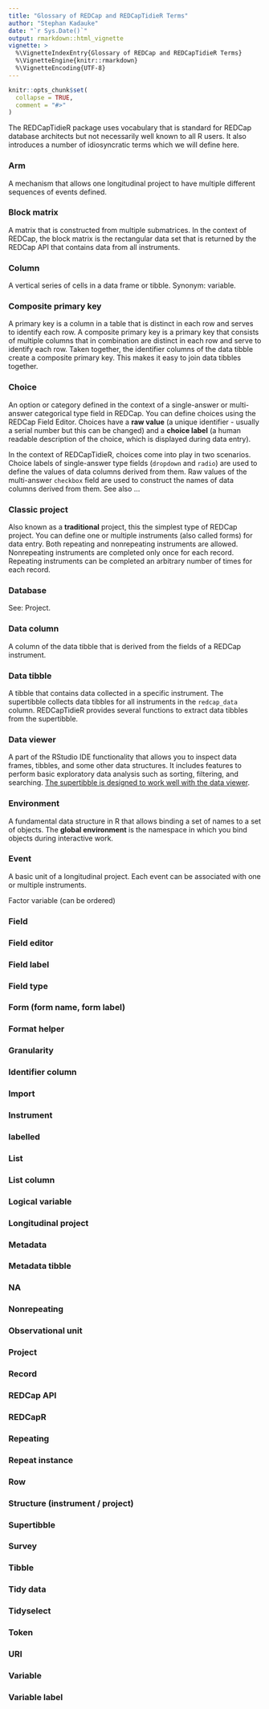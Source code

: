 ```yaml
---
title: "Glossary of REDCap and REDCapTidieR Terms"
author: "Stephan Kadauke"
date: "`r Sys.Date()`"
output: rmarkdown::html_vignette
vignette: >
  %\VignetteIndexEntry{Glossary of REDCap and REDCapTidieR Terms}
  %\VignetteEngine{knitr::rmarkdown}
  %\VignetteEncoding{UTF-8}
---
```


```r
knitr::opts_chunk$set(
  collapse = TRUE,
  comment = "#>"
)
```

The REDCapTidieR package uses vocabulary that is standard for REDCap database architects but not necessarily well known to all R users. It also introduces a number of idiosyncratic terms which we will define here.

### Arm

A mechanism that allows one longitudinal project to have multiple different sequences of events defined.

### Block matrix

A matrix that is constructed from multiple submatrices. In the context of REDCap, the block matrix is the rectangular data set that is returned by the REDCap API that contains data from all instruments.

### Column

A vertical series of cells in a data frame or tibble. Synonym: variable.

### Composite primary key

A primary key is a column in a table that is distinct in each row and serves to identify each row. A composite primary key is a primary key that consists of multiple columns that in combination are distinct in each row and serve to identify each row. Taken together, the identifier columns of the data tibble create a composite primary key. This makes it easy to join data tibbles together.

### Choice

An option or category defined in the context of a single-answer or multi-answer categorical type field in REDCap. You can define choices using the REDCap Field Editor. Choices have a **raw value** (a unique identifier - usually a serial number but this can be changed) and a **choice label** (a human readable description of the choice, which is displayed during data entry).

In the context of REDCapTidieR, choices come into play in two scenarios. Choice labels of single-answer type fields (`dropdown` and `radio`) are used to define the values of data columns derived from them. Raw values of the multi-answer `checkbox` field are used to construct the names of data columns derived from them. See also ...

### Classic project

Also known as a **traditional** project, this the simplest type of REDCap project. You can define one or multiple instruments (also called forms) for data entry. Both repeating and nonrepeating instruments are allowed. Nonrepeating instruments are completed only once for each record. Repeating instruments can be completed an arbitrary number of times for each record.

### Database

See: Project.

### Data column

A column of the data tibble that is derived from the fields of a REDCap instrument.

### Data tibble

A tibble that contains data collected in a specific instrument. The supertibble collects data tibbles for all instruments in the `redcap_data` column. REDCapTidieR provides several functions to extract data tibbles from the supertibble.

### Data viewer

A part of the RStudio IDE functionality that allows you to inspect data frames, tibbles, and some other data structures. It includes features to perform basic exploratory data analysis such as sorting, filtering, and searching. [The supertibble is designed to work well with the data viewer](REDCapTidieR.html#exploring-the-contents-of-the-supertibble).

### Environment

A fundamental data structure in R that allows binding a set of names to a set of objects. The **global environment** is the namespace in which you bind objects during interactive work.

### Event

A basic unit of a longitudinal project. Each event can be associated with one or multiple instruments.

Factor variable (can be ordered)

### Field

### Field editor

### Field label

### Field type

### Form (form name, form label)

### Format helper

### Granularity

### Identifier column

### Import

### Instrument

### labelled

### List

### List column

### Logical variable

### Longitudinal project

### Metadata

### Metadata tibble

### NA

### Nonrepeating

### Observational unit

### Project

### Record

### REDCap API

### REDCapR

### Repeating

### Repeat instance

### Row

### Structure (instrument / project)

### Supertibble

### Survey

### Tibble

### Tidy data

### Tidyselect

### Token

### URI

### Variable

### Variable label
